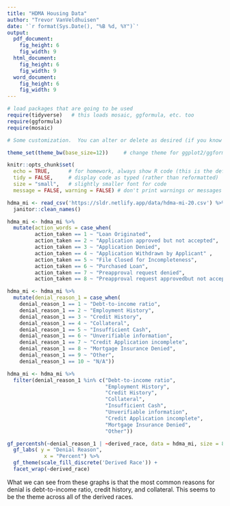 ```yaml
---
title: "HDMA Housing Data"
author: "Trevor VanVeldhuisen"
date: '`r format(Sys.Date(), "%B %d, %Y")`'
output: 
  pdf_document:
    fig_height: 6
    fig_width: 9
  html_document:
    fig_height: 6
    fig_width: 9
  word_document:
    fig_height: 6
    fig_width: 9
---
```


```r
# load packages that are going to be used
require(tidyverse)   # this loads mosaic, ggformula, etc. too
require(ggformula)
require(mosaic)

# Some customization.  You can alter or delete as desired (if you know what you are doing).

theme_set(theme_bw(base_size=12))     # change theme for ggplot2/ggformula

knitr::opts_chunk$set(
  echo = TRUE,      # for homework, always show R code (this is the default)
  tidy = FALSE,     # display code as typed (rather than reformatted)
  size = "small",   # slightly smaller font for code
  message = FALSE, warning = FALSE) # don't print warnings or messages in compiled document. So you MUST check them in RStudio!
```

```r
hdma_mi <- read_csv('https://sldr.netlify.app/data/hdma-mi-20.csv') %>%
  janitor::clean_names()
```


```r
hdma_mi <- hdma_mi %>%
  mutate(action_words = case_when(
         action_taken == 1 ~ "Loan Originated",
         action_taken == 2 ~ "Application approved but not accepted",
         action_taken == 3 ~ "Application Denied",
         action_taken == 4 ~ "Application Withdrawn by Applicant" ,
         action_taken == 5 ~ "File Closed for Incompleteness",
         action_taken == 6 ~ "Purchased Loan",
         action_taken == 7 ~ "Preapproval request denied",
         action_taken == 8 ~ "Preapproval request approvedbut not accepted"))
```
```r
hdma_mi <- hdma_mi %>%
  mutate(denial_reason_1 = case_when(
    denial_reason_1 == 1 ~ "Debt-to-income ratio",
    denial_reason_1 == 2 ~ "Employment History",
    denial_reason_1 == 3 ~ "Credit History",
    denial_reason_1 == 4 ~ "Collateral",
    denial_reason_1 == 5 ~ "Insufficient Cash",
    denial_reason_1 == 6 ~ "Unverifiable information",
    denial_reason_1 == 7 ~ "Credit Application incomplete",
    denial_reason_1 == 8 ~ "Mortgage Insurance Denied",
    denial_reason_1 == 9 ~ "Other",
    denial_reason_1 == 10 ~ "N/A"))
```

```r
hdma_mi <- hdma_mi %>%
  filter(denial_reason_1 %in% c("Debt-to-income ratio",
                                "Employment History",
                                "Credit History",
                                "Collateral",
                                "Insufficient Cash",
                                "Unverifiable information",
                                "Credit Application incomplete",
                                "Mortgage Insurance Denied",
                                "Other"))
```



```r
gf_percentsh(~denial_reason_1 | ~derived_race, data = hdma_mi, size = 8, fill = ~derived_race) %>%
  gf_labs( y = "Denial Reason",
            x = "Percent") %>%
  gf_theme(scale_fill_discrete('Derived Race')) +
  facet_wrap(~derived_race) 
```

What we can see from these graphs is that the most common reasons for denial is debt-to-income ratio, credit history, and collateral. This seems to be the theme across all of the derived races.






  